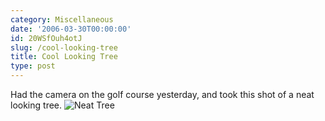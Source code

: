 ```yaml
---
category: Miscellaneous
date: '2006-03-30T00:00:00'
id: 20WSfOuh4otJ
slug: /cool-looking-tree
title: Cool Looking Tree
type: post
---
```


Had the camera on the golf course yesterday, and took this shot of
a neat looking tree.
![Neat Tree](http://www.alanwsmith.com/blog/wp-content/uploads/2006/03/20060329_041114a.jpg "Neat Tree")